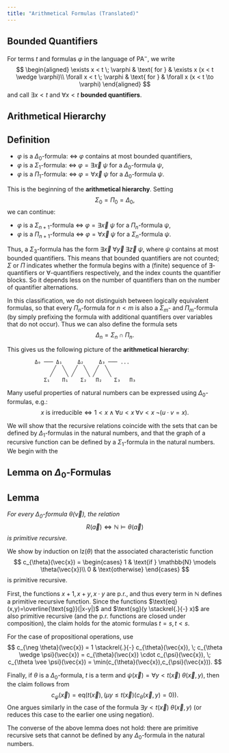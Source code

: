 ```yaml
---
title: "Arithmetical Formulas (Translated)"
---
```


## Bounded Quantifiers

For terms $t$ and formulas $\varphi$ in the language of $\mathsf{PA}^-$, we write
$$
\begin{aligned}
\exists x < t \;  \varphi & \text{ for } & \exists x (x < t \wedge \varphi)\\
\forall x < t \;  \varphi & \text{ for } & \forall x (x < t \to \varphi)
\end{aligned}
$$
and call $\exists x < t$ and $\forall x < t$ **bounded quantifiers**.

## Arithmetical Hierarchy

::: {.callout-note icon=false}
## Definition

- $\varphi$ is a $\Delta_0$-formula: $\iff$ $\varphi$ contains at most bounded quantifiers,
- $\varphi$ is a $\Sigma_1$-formula: $\iff$ $\varphi = \exists \vec{x} \; \psi$ for a $\Delta_0$-formula $\psi$,
- $\varphi$ is a $\Pi_1$-formula: $\iff$ $\varphi = \forall \vec{x}  \;\psi$ for a $\Delta_0$-formula $\psi$.
:::

This is the beginning of the **arithmetical hierarchy**. Setting
$$
\Sigma_0 = \Pi_0 = \Delta_0,
$$
we can continue:

- $\varphi$ is a $\Sigma_{n+1}$-formula $\iff$ $\varphi = \exists \vec{x} \; \psi$ for a $\Pi_n$-formula $\psi$,
- $\varphi$ is a $\Pi_{n+1}$-formula $\iff$ $\varphi = \forall \vec{x} \; \psi$ for a $\Sigma_n$-formula $\psi$.

Thus, a $\Sigma_3$-formula has the form $\exists \vec{x} \; \forall \vec{y}\; \exists \vec{z} \; \psi$, where $\psi$ contains at most bounded quantifiers. This means that bounded quantifiers are not counted; $\Sigma$ or $\Pi$ indicates whether the formula begins with a (finite) sequence of $\exists$-quantifiers or $\forall$-quantifiers respectively, and the index counts the quantifier blocks. So it depends less on the number of quantifiers than on the number of quantifier alternations.

In this classification, we do not distinguish between logically equivalent formulas, so that every $\Pi_n$-formula for $n<m$ is also a $\Sigma_m$- and $\Pi_m$-formula (by simply prefixing the formula with additional quantifiers over variables that do not occur). Thus we can also define the formula sets
$$
\Delta_n = \Sigma_n \cap \Pi_n.
$$

This gives us the following picture of the **arithmetical hierarchy**:

```
         Δ₀ ─── Δ₁     Δ₂     Δ₃ ─── ...
               ╱  ╲   ╱  ╲   ╱  ╲
              ╱    ╲ ╱    ╲ ╱    ╲
            Σ₁    Π₁    Σ₂   Π₂    Σ₃   Π₃
```

Many useful properties of natural numbers can be expressed using $\Delta_0$-formulas, e.g.:
$$
x \text{ is irreducible} \iff 1 < x \wedge \forall u<x \; \forall v<x \; \neg (u \cdot v = x).
$$

We will show that the recursive relations coincide with the sets that can be defined by $\Delta_1$-formulas in the natural numbers, and that the graph of a recursive function can be defined by a $\Sigma_1$-formula in the natural numbers. We begin with the

## Lemma on $\Delta_0$-Formulas {#sec-delta0formeln}

::: {.callout-note icon=false}
## Lemma
*For every $\Delta_0$-formula $\theta(\vec{v})$, the relation*
$$
R(\vec{a}) \iff \mathbb{N} \models \theta(\vec{a})
$$
*is primitive recursive.*
:::

::: {.proof}
We show by induction on lz($\theta$) that the associated characteristic function
$$
c_{\theta}(\vec{x}) =
\begin{cases}
    1  &  \text{if } \mathbb{N} \models \theta(\vec{x})\\
    0   &   \text{otherwise}
\end{cases}
$$
is primitive recursive.

First, the functions $x+1, x+y, x \cdot y$ are p.r., and thus every term in $\mathbb{N}$ defines a primitive recursive function. Since the functions $\text{eq}(x,y)=\overline{\text{sg}}(|x-y|)$ and $\text{sg}(y \stackrel{.}{-} x)$ are also primitive recursive (and the p.r. functions are closed under composition), the claim holds for the atomic formulas $t=s, t < s$.

For the case of propositional operations, use
$$
c_{\neg \theta}(\vec{x}) = 1 \stackrel{.}{-} c_{\theta}(\vec{x}),  \; c_{\theta \wedge \psi}(\vec{x}) = c_{\theta}(\vec{x}) \cdot c_{\psi}(\vec{x}), \; c_{\theta \vee \psi}(\vec{x}) = \min(c_{\theta}(\vec{x}),c_{\psi}(\vec{x})).
$$

Finally, if $\theta$ is a $\Delta_0$-formula, $t$ is a term and $\psi(\vec{x}) = \forall y < t(\vec{x}) \; \theta(\vec{x},y)$, then the claim follows from
$$
c_{ \psi}(\vec{x}) = \text{eq}( t(\vec{x}) , (\mu y \le t(\vec{x}) (c_{\theta}(\vec{x},y) = 0)).
$$
One argues similarly in the case of the formula $\exists y < t(\vec{x}) \; \theta(\vec{x},y)$ (or reduces this case to the earlier one using negation).
:::

The converse of the above lemma does not hold: there are primitive recursive sets that cannot be defined by any $\Delta_0$-formula in the natural numbers.
